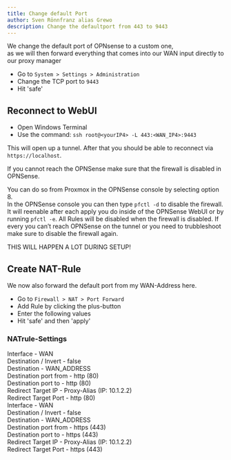 ```yaml
---
title: Change default Port
author: Sven Rönnfranz alias Grewo
description: Change the defaultport from 443 to 9443
---
```



We change the default port of OPNsense to a custom one,<br/>
as we will then forward everything that comes into our WAN input directly to our proxy manager

* Go to `System > Settings > Administration`
* Change the TCP port to `9443`
* Hit 'safe'


## Reconnect to WebUI
* Open Windows Terminal
* Use the command: `ssh root@<yourIP4> -L 443:<WAN_IP4>:9443`

This will open up a tunnel. After that you should be able to reconnect via `https://localhost`.
<Aside type="note">
If you cannot reach the OPNSense make sure that the firewall is disabled in OPNSense.

You can do so from Proxmox in the OPNSense console by selecting option 8.<br/>
In the OPNSense console you can then type `pfctl -d` to disable the firewall.<br/>
It will reenable after each apply you do inside of the OPNSense WebUI or by running `pfctl -e`.
All Rules will be disabled when the firewall is disabled. If every you can’t reach OPNSense on the
tunnel or you need to trubbleshoot make sure to disable the firewall again.<br/>

THIS WILL HAPPEN A LOT DURING SETUP!
</Aside>


## Create NAT-Rule
We now also forward the default port from my WAN-Address here.
* Go to `Firewall > NAT > Port Forward`
* Add Rule by clicking the plus-button
* Enter the following values
* Hit 'safe' and then 'apply'

### NATrule-Settings
<Tabs>
    <TabItem label="Port 80 / http">
        Interface               -   WAN<br/>
        Destination / Invert    -   false<br/>
        Destination             -   WAN_ADDRESS<br/>
        Destination port from   -   http (80)<br/>
        Destination port to     -   http (80)<br/>
        Redirect Target IP      -   Proxy-Alias (IP: 10.1.2.2)<br/>
        Redirect Target Port    -   http (80)<br/>
    </TabItem>
    <TabItem label="Port 443 / https">
        Interface               -   WAN<br/>
        Destination / Invert    -   false<br/>
        Destination             -   WAN_ADDRESS<br/>
        Destination port from   -   https (443)<br/>
        Destination port to     -   https (443)<br/>
        Redirect Target IP      -   Proxy-Alias (IP: 10.1.2.2)<br/>
        Redirect Target Port    -   https (443)<br/>
    </TabItem>
</Tabs>